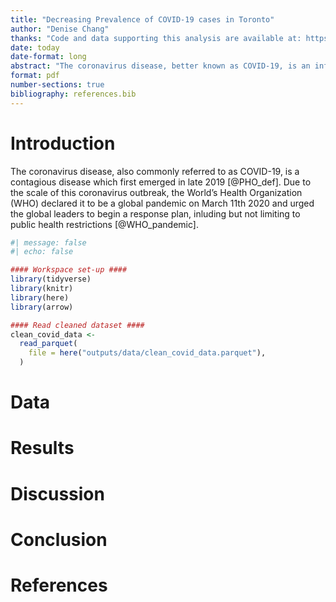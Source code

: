 ```yaml
---
title: "Decreasing Prevalence of COVID-19 cases in Toronto"
author: "Denise Chang"
thanks: "Code and data supporting this analysis are available at: https://github.com/DeniseChang9/Covid-19_Cases.git "
date: today
date-format: long
abstract: "The coronavirus disease, better known as COVID-19, is an infectious disease that first emerged in 2019, soon resulting in a global pandemic half a year later. This study aims to investigate the trends in COVID-19 cases in the City of Toronto from 2020 to 2023, as well as the severity of each of these cases. Based on the exploration of the number of reported cases, the number of cases who were hospitalized and the number of cases who were sent to the ICU, there is strong evidence support the hypothesis that the coronavirus disease is no longer a major threat to society as is was during the peak of the pandemic. The results of this study is significant, as it impacts the future directions of COVID-19 regulations for businesses, schools and governmental institutions."
format: pdf
number-sections: true
bibliography: references.bib
---
```


# Introduction
The coronavirus disease, also commonly referred to as COVID-19, is a contagious disease which first emerged in late 2019 [@PHO_def]. Due to the scale of this coronavirus outbreak, the World's Health Organization (WHO) declared it to be a global pandemic on March 11th 2020 and urged the global leaders to begin a response plan, inluding but not limiting to public health restrictions [@WHO_pandemic].

```r
#| message: false
#| echo: false

#### Workspace set-up ####
library(tidyverse)
library(knitr)
library(here)
library(arrow)

#### Read cleaned dataset ####
clean_covid_data <-
  read_parquet(
    file = here("outputs/data/clean_covid_data.parquet"),
  )
```


# Data

# Results

# Discussion

# Conclusion

# References
